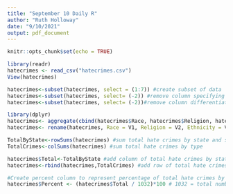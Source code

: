 ```yaml
---
title: "September 10 Daily R"
author: "Ruth Holloway"
date: "9/10/2021"
output: pdf_document
---
```


```r
knitr::opts_chunk$set(echo = TRUE)
```

```r
library(readr)
hatecrimes <- read_csv("hatecrimes.csv")
View(hatecrimes)

hatecrimes<-subset(hatecrimes, select = (1:7)) #create subset of data
hatecrimes<-subset(hatecrimes, select= (-2)) #remove column specifying community unit (ie city, county, etc)
hatecrimes<-subset(hatecrimes, select= (-2))#remove column differentiating cities

library(dplyr)
hatecrimes<- aggregate(cbind(hatecrimes$Race, hatecrimes$Religion, hatecrimes$Ethnicity), by=list(State=hatecrimes$State), FUN=sum) #aggregate data by state
hatecrimes<- rename(hatecrimes, Race = V1, Religion = V2, Ethnicity = V3) #rename columns

TotalByState<-rowSums(hatecrimes) #sum total hate crimes by state and store them in a variable
TotalCrimes<-colSums(hatecrimes) #sum total hate crimes by type

hatecrimes$Total<-TotalByState #add column of total hate crimes by state
hatecrimes<-rbind(hatecrimes,TotalCrimes) #add row of total hate crimes by type

#Create percent column to represent percentage of total hate crimes by state
hatecrimes$Percent <- (hatecrimes$Total / 1032)*100 # 1032 = total number hate crimes
```


